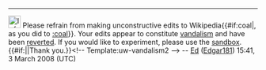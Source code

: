 <article id="16071499" title=User talk:Blockhead94>
	<talkpage id="16071499" title="User talk:Blockhead94">
----
[[Image:Information.svg|25px]] Please refrain from making unconstructive edits to Wikipedia{{#if:coal|, as you did to [[:coal]]}}. Your edits appear to constitute [[Wikipedia:Vandalism|vandalism]] and have been [[Help:Reverting|reverted]]. If you would like to experiment, please use the [[Wikipedia:Sandbox|sandbox]]. {{#if:|{{{2}}}|Thank you.}}&lt;!-- Template:uw-vandalism2 --&gt; -- [[User:Edgar181|Ed]] ([[User talk:Edgar181|Edgar181]]) 15:41, 3 March 2008 (UTC)
	</talkpage>
</article>